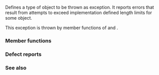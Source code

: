 {{cpp/title|length_error}}
{{cpp/error/navbar}}
{{ddcl|header=stdexcept|
class length_error;
}}

Defines a type of object to be thrown as exception. It reports errors that result from attempts to exceed implementation defined length limits for some object.

This exception is thrown by member functions of {{lc|std::basic_string}} and {{lc|std::vector::reserve}}.

{{inheritance diagram/std-length_error}}

===Member functions===
{{cpp/error/exception/member of derived with message|length_error}}

{{inherited|[[cpp/error/logic_error|{{small|std::}}logic_error]]|}}

{{cpp/error/exception/inherit}}

===Defect reports===
{{dr list begin}}
{{dr list item|wg=lwg|dr=254|std=C++98|before=the constructor accepting {{c|const char*}} was missing|after=added}}
{{dr list item|wg=lwg|dr=471|std=C++98|before=the explanatory strings of {{tt|std::length_error}}'s&lt;br&gt;copies were implementation-defined|after=they are the same as that of the&lt;br&gt;original {{tt|std::length_error}} object}}
{{dr list end}}

===See also===
{{dsc begin}}
{{dsc inc|cpp/string/basic_string/dsc resize}}
{{dsc end}}

{{langlinks|de|es|fr|it|ja|pt|ru|zh}}